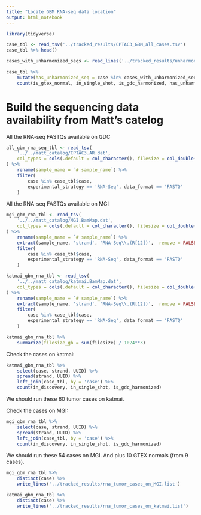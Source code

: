 ```yaml
---
title: "Locate GBM RNA-seq data location"
output: html_notebook
---
```


```r
library(tidyverse)
```

```r
case_tbl <- read_tsv('../tracked_results/CPTAC3_GBM_all_cases.tsv')
case_tbl %>% head()
```

```r
cases_with_unharmonized_seqs <- read_lines('../tracked_results/unharmonized_cases.list')
```


```r
case_tbl %>%
    mutate(has_unharmonized_seq = case %in% cases_with_unharmonized_seqs) %>%
    count(is_gtex_normal, in_single_shot, is_gdc_harmonized, has_unharmonized_seq)
```

# Build the sequencing data availability from Matt's catelog
All the RNA-seq FASTQs available on GDC
```r
all_gbm_rna_seq_tbl <- read_tsv(
    '../../matt_catalog/CPTAC3.AR.dat',
    col_types = cols(.default = col_character(), filesize = col_double())
) %>%
    rename(sample_name = `# sample_name`) %>%
    filter(
        case %in% case_tbl$case,
        experimental_strategy == 'RNA-Seq', data_format == 'FASTQ'
    )
```

All the RNA-seq FASTQs available on MGI
```r
mgi_gbm_rna_tbl <- read_tsv(
    '../../matt_catalog/MGI.BamMap.dat',
    col_types = cols(.default = col_character(), filesize = col_double())
) %>%
    rename(sample_name = `# sample_name`) %>%
    extract(sample_name, 'strand', 'RNA-Seq\\.(R[12])',  remove = FALSE) %>%
    filter(
        case %in% case_tbl$case,
        experimental_strategy == 'RNA-Seq', data_format == 'FASTQ'
    )

katmai_gbm_rna_tbl <- read_tsv(
    '../../matt_catalog/katmai.BamMap.dat',
    col_types = cols(.default = col_character(), filesize = col_double())
) %>%
    rename(sample_name = `# sample_name`) %>%
    extract(sample_name, 'strand', 'RNA-Seq\\.(R[12])',  remove = FALSE) %>%
    filter(
        case %in% case_tbl$case,
        experimental_strategy == 'RNA-Seq', data_format == 'FASTQ'
    )
```


```r
katmai_gbm_rna_tbl %>% 
    summarize(filesize_gb = sum(filesize) / 1024**3)
```

Check the cases on katmai:
```r
katmai_gbm_rna_tbl %>%
    select(case, strand, UUID) %>%
    spread(strand, UUID) %>%
    left_join(case_tbl, by = 'case') %>%
    count(in_discovery, in_single_shot, is_gdc_harmonized)
```

We should run these 60 tumor cases on katmai.

Check the cases on MGI:
```r
mgi_gbm_rna_tbl %>%
    select(case, strand, UUID) %>%
    spread(strand, UUID) %>%
    left_join(case_tbl, by = 'case') %>%
    count(in_discovery, in_single_shot, is_gdc_harmonized)
```

We should run these 54 cases on MGI. And plus 10 GTEX normals (from 9 cases).

```r
mgi_gbm_rna_tbl %>%
    distinct(case) %>%
    write_lines('../tracked_results/rna_tumor_cases_on_MGI.list')
```

```r
katmai_gbm_rna_tbl %>%
    distinct(case) %>%
    write_lines('../tracked_results/rna_tumor_cases_on_katmai.list')
```

